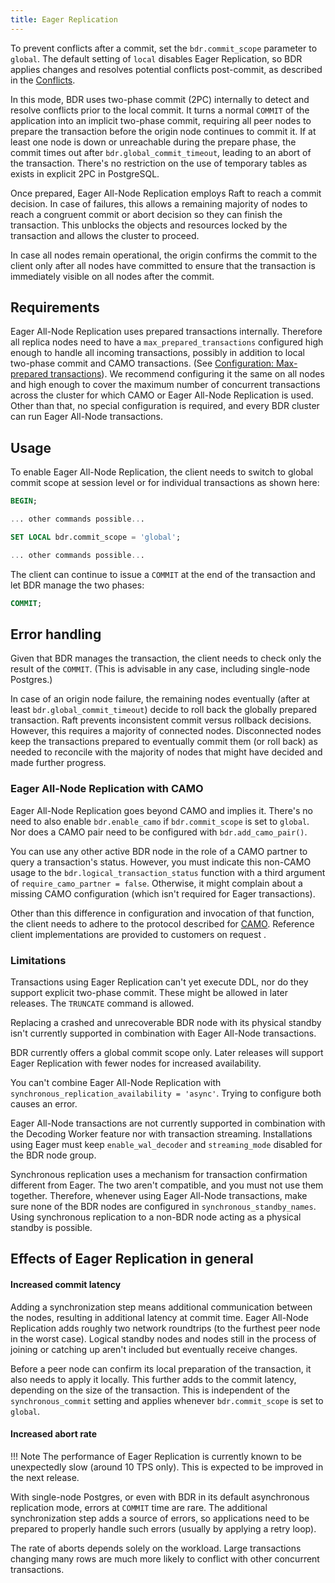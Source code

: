 ```yaml
---
title: Eager Replication
---
```


To prevent conflicts after a commit, set the `bdr.commit_scope`
parameter to `global`. The default setting of `local` disables Eager
Replication, so BDR applies changes and resolves potential conflicts
post-commit, as described in the [Conflicts](conflicts).

In this mode, BDR uses two-phase commit (2PC) internally to detect and
resolve conflicts prior to the local commit. It turns a normal
`COMMIT` of the application into an implicit two-phase commit,
requiring all peer nodes to prepare the transaction before the origin
node continues to commit it. If at least one node is down or
unreachable during the prepare phase, the commit times out after
`bdr.global_commit_timeout`, leading to an abort of the
transaction. There's no restriction on the use of
temporary tables as exists in explicit 2PC in PostgreSQL.

Once prepared, Eager All-Node Replication employs Raft to reach a
commit decision. In case of failures, this allows a remaining
majority of nodes to reach a congruent commit or abort decision so
they can finish the transaction. This unblocks the objects and
resources locked by the transaction and allows the cluster to proceed.

In case all nodes remain operational, the origin confirms the
commit to the client only after all nodes have committed to ensure that the
transaction is immediately visible on all nodes after the commit.

## Requirements

Eager All-Node Replication uses prepared transactions internally.
Therefore all replica nodes need to have a `max_prepared_transactions`
configured high enough to handle all incoming transactions,
possibly in addition to local two-phase commit and CAMO transactions. 
(See [Configuration: Max-prepared transactions](configuration#max-prepared-transactions)).
We recommend configuring it the same on all nodes and high enough to
cover the maximum number of concurrent transactions across the cluster
for which CAMO or Eager All-Node Replication is used. Other than
that, no special configuration is required, and every BDR cluster can
run Eager All-Node transactions.

## Usage

To enable Eager All-Node Replication, the client needs to switch to
global commit scope at session level or for individual transactions
as shown here:

```sql
BEGIN;

... other commands possible...

SET LOCAL bdr.commit_scope = 'global';

... other commands possible...
```

The client can continue to issue a `COMMIT` at the end of the
transaction and let BDR manage the two phases:

```sql
COMMIT;
```

## Error handling

Given that BDR manages the transaction, the client needs to check only the
result of the `COMMIT`. (This is advisable in any case, including single-node
Postgres.)

In case of an origin node failure, the remaining nodes eventually
(after at least `bdr.global_commit_timeout`) decide to roll back the
globally prepared transaction. Raft prevents inconsistent commit versus
rollback decisions. However, this requires a majority of connected
nodes. Disconnected nodes keep the transactions prepared
to eventually commit them (or roll back) as needed to reconcile with the
majority of nodes that might have decided and made further progress.

### Eager All-Node Replication with CAMO

Eager All-Node Replication goes beyond CAMO and implies it. There's no
need to also enable `bdr.enable_camo` if `bdr.commit_scope`
is set to `global`. Nor does a CAMO pair need to be
configured with `bdr.add_camo_pair()`.

You can use any other active BDR node in the role of a CAMO partner to
query a transaction's status. However, you must indicate this non-CAMO usage 
to the `bdr.logical_transaction_status` function with a
third argument of `require_camo_partner = false`. Otherwise, it might
complain about a missing CAMO configuration (which isn't required for
Eager transactions).

Other than this difference in configuration and invocation of that
function, the client needs to adhere to the protocol
described for [CAMO](camo). Reference client implementations are provided to customers on request .

### Limitations

Transactions using Eager Replication can't yet execute DDL,
nor do they support explicit two-phase commit.
These might be allowed in later releases.
The `TRUNCATE` command is allowed.

Replacing a crashed and unrecoverable BDR node with its physical
standby isn't currently supported in combination with Eager All-Node
transactions.

BDR currently offers a global commit scope only. Later releases
will support Eager Replication with fewer nodes for increased
availability.

You can't combine Eager All-Node Replication with
`synchronous_replication_availability = 'async'`. Trying to configure
both causes an error.

Eager All-Node transactions are not currently supported in combination
with the Decoding Worker feature nor with transaction streaming.
Installations using Eager must keep `enable_wal_decoder` and `streaming_mode`
disabled for the BDR node group.

Synchronous replication uses a mechanism for transaction confirmation
different from Eager. The two aren't compatible, and you must not use them
together. Therefore, whenever using Eager All-Node transactions,
make sure none of the BDR nodes are configured in
`synchronous_standby_names`. Using synchronous replication to a
non-BDR node acting as a physical standby is possible.

## Effects of Eager Replication in general

#### Increased commit latency

Adding a synchronization step means additional communication between
the nodes, resulting in additional latency at commit time. Eager All-Node 
Replication adds roughly two network roundtrips (to the furthest
peer node in the worst case). Logical standby nodes and nodes still
in the process of joining or catching up aren't included but
eventually receive changes.

Before a peer node can confirm its local preparation of the
transaction, it also needs to apply it locally. This further adds to
the commit latency, depending on the size of the transaction.
This is independent of the `synchronous_commit` setting and
applies whenever `bdr.commit_scope` is set to `global`.

#### Increased abort rate

!!! Note
    The performance of Eager Replication is currently known to be
	unexpectedly slow (around 10 TPS only). This is expected to be
	improved in the next release.

With single-node Postgres, or even with BDR in its default asynchronous
replication mode, errors at `COMMIT` time are rare. The additional
synchronization step adds a source of errors, so applications need to
be prepared to properly handle such errors (usually by applying a
retry loop).

The rate of aborts depends solely on the workload. Large transactions
changing many rows are much more likely to conflict with other
concurrent transactions.
